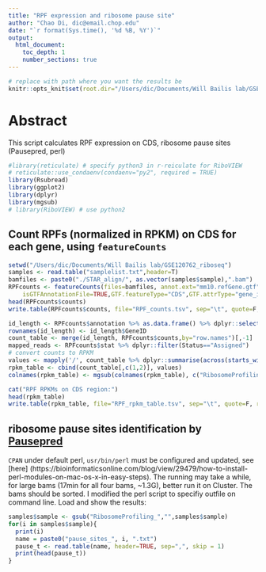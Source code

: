 ```yaml
---
title: "RPF expression and ribosome pause site"
author: "Chao Di, dic@email.chop.edu"
date: "`r format(Sys.time(), '%d %B, %Y')`"
output:
  html_document:
    toc_depth: 1
    number_sections: true
---
```


```r
# replace with path where you want the results be
knitr::opts_knit$set(root.dir="/Users/dic/Documents/Will Bailis lab/GSE120762_riboseq")
```
# Abstract
This script calculates RPF expression on CDS, ribosome pause sites (Pausepred, perl)
```r
#library(reticulate) # specify python3 in r-reiculate for RiboVIEW
# reticulate::use_condaenv(condaenv="py2", required = TRUE)
library(Rsubread)
library(ggplot2)
library(dplyr)
library(mgsub)
# library(RiboVIEW) # use python2
```
## Count RPFs (normalized in RPKM) on CDS for each gene, using `featureCounts`
```r
setwd("/Users/dic/Documents/Will Bailis lab/GSE120762_riboseq")
samples <- read.table("samplelist.txt",header=T)
bamfiles <- paste0("./STAR_align/", as.vector(samples$sample),".bam")
RPFcounts <- featureCounts(files=bamfiles, annot.ext="mm10.refGene.gtf",
    isGTFAnnotationFile=TRUE,GTF.featureType="CDS",GTF.attrType="gene_id")
head(RPFcounts$counts)
write.table(RPFcounts$counts, file="RPF_counts.tsv", sep="\t", quote=F, row.names = TRUE, col.names = NA)
```

```r
id_length <- RPFcounts$annotation %>% as.data.frame() %>% dplyr::select(GeneID,Length)
rownames(id_length) <- id_length$GeneID
count_table <- merge(id_length, RPFcounts$counts,by="row.names")[,-1]
mapped_reads <- RPFcounts$stat %>% dplyr::filter(Status=="Assigned")
# convert counts to RPKM
values <- mapply('/', count_table %>% dplyr::summarise(across(starts_with("GSM"), ~./Length*1000*1000000)), mapped_reads[,-1])
rpkm_table <- cbind(count_table[,c(1,2)], values)
colnames(rpkm_table) <- mgsub(colnames(rpkm_table), c("RibosomeProfiling_", ".bam"), c("",""))

cat("RPF RPKMs on CDS region:")
head(rpkm_table)
write.table(rpkm_table, file="RPF_rpkm_table.tsv", sep="\t", quote=F, row.names = FALSE, col.names = TRUE)

```

## ribosome pause sites identification by [Pausepred](https://github.com/romikasaini/Pausepred_offline)
`CPAN` under default perl, `usr/bin/perl` must be configured and updated, see [here] (https://bioinformaticsonline.com/blog/view/29479/how-to-install-perl-modules-on-mac-os-x-in-easy-steps).
The running may take a while, for large bams (17min for all four bams, ~1.3G), better run it on Cluster. The bams should be sorted. I modified the perl script to specifiy outfile on command line.
Load and show the results:

```r
samples$sample <- gsub("RibosomeProfiling_","",samples$sample)
for(i in samples$sample){
  print(i)
  name = paste0("pause_sites_", i, ".txt")
  pause_t <- read.table(name, header=TRUE, sep=",", skip = 1)
  print(head(pause_t))
}

```

<!-- ```{bash, engine.opts='-l', include=TRUE,echo=FALSE,message = FALSE, warning=FALSE} -->

<!-- /usr/bin/perl /Users/dic/apps/Pausepred_offline/offline_pausepred.pl STAR_align_transcriptome/GSM3414919_Rep1_CHX_NT.bam 1000 20 ./refGene_transcript.fa  28,29,30 10 50 50 0,0,0 pause_sites_GSM3414919_Rep1_CHX_NT.txt -->

<!-- /usr/bin/perl /Users/dic/apps/Pausepred_offline/offline_pausepred.pl STAR_align_transcriptome/GSM3414920_Rep1_CHX_LPS.bam 1000 20 ./refGene_transcript.fa  28,29,30 10 50 50 0,0,0 pause_sites_GSM3414920_Rep1_CHX_LPS.txt -->

<!-- /usr/bin/perl /Users/dic/apps/Pausepred_offline/offline_pausepred.pl STAR_align_transcriptome/GSM3414921_Rep2_CHX_NT.bam 1000 20 ./refGene_transcript.fa  28,29,30 10 50 50 0,0,0 pause_sites_GSM3414921_Rep2_CHX_NT.txt -->

<!-- /usr/bin/perl /Users/dic/apps/Pausepred_offline/offline_pausepred.pl STAR_align_transcriptome/GSM3414922_Rep2_CHX_LPS.bam 1000 20 ./refGene_transcript.fa  28,29,30 10 50 50 0,0,0 pause_sites_GSM3414922_Rep2_CHX_LPS.txt -->
<!-- ``` -->


<!-- # ```{r include=TRUE,echo=FALSE,message = FALSE, warning=FALSE} -->
<!-- ## Codon enrichment by RiboVIEW -->
<!-- # list.bam <- paste0("./STAR_align_transcriptome/", as.vector(sub("RibosomeProfiling_","",samples$sample)),".bam") -->
<!-- # refFASTA="./refGene_transcript.fa" -->
<!-- # refGTF="./mm10.refGene.gtf" -->
<!-- # refCDS <- tempfile() -->
<!-- # # modified the python script by adding "if 'CDS' in gtfDic[transcriptID]:" in line166 -->
<!-- # gtf2table(refGTF, outfile = refCDS)  -->
<!-- # cdsAnno <- read.table(refCDS,header=T) -->
<!-- # head(cdsAnno) -->
<!-- #  -->
<!-- # ## use the default load of python at /usr/bin/python, install pysam and biopython first -->
<!-- # XP.conditions <- c("NT","LPS","NT","LPS") -->
<!-- # XP.conditions.i <- c(1,2,1,2) -->
<!-- # XP.names <- as.vector(samples$sample) -->
<!-- # pathout <- "./RiboVIEW/periodicity" -->
<!-- # # periodicity(list.bam, refCDS, refFASTA, pathout, XP.names, versionStrip = FALSE) -->
<!-- #  -->
<!-- # # this does not work since rPython is not supported in new R versions. -->
<!-- # pathout <- "./RiboVIEW/condon_enrichment" -->
<!-- # enrichmentNoccupancy(list.bam, refCDS, refFASTA, mini=25, maxi=32, XP.names, pathout, versionStrip = FALSE) -->
<!-- # ``` -->



